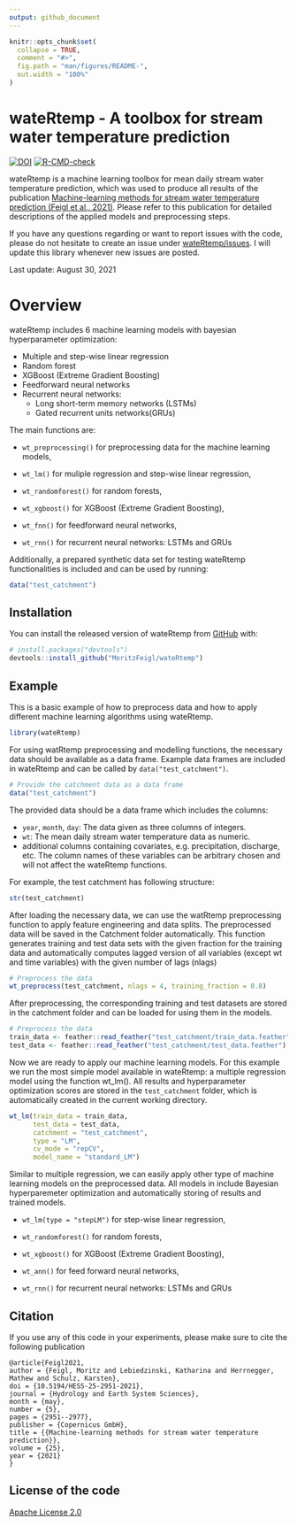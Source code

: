 ```yaml
---
output: github_document
---
```


<!-- README.md is generated from README.Rmd. Please edit that file -->

```r
knitr::opts_chunk$set(
  collapse = TRUE,
  comment = "#>",
  fig.path = "man/figures/README-",
  out.width = "100%"
)
```

# wateRtemp - A toolbox for stream water temperature prediction

<!-- badges: start -->
[![DOI](https://zenodo.org/badge/186992552.svg)](https://zenodo.org/badge/latestdoi/186992552)
[![R-CMD-check](https://github.com/MoritzFeigl/wateRtemp/workflows/R-CMD-check/badge.svg)](https://github.com/MoritzFeigl/wateRtemp/actions)
<!-- badges: end -->

wateRtemp is a machine learning toolbox for mean daily stream water temperature prediction, which was used to produce all results of the publication [Machine-learning methods for stream water temperature prediction (Feigl et al., 2021)](https://doi.org/10.5194/hess-25-2951-2021). Please refer to this publication for detailed descriptions of the applied models and preprocessing steps. 

If you have any questions regarding or want to report issues with the code, please do not hesitate to create an issue under [wateRtemp/issues](https://github.com/MoritzFeigl/wateRtemp/issues). I will update this library whenever new issues are posted.

Last update: August 30, 2021

# Overview
wateRtemp includes 6 machine learning models with bayesian hyperparameter optimization:

- Multiple and step-wise linear regression
- Random forest
- XGBoost (Extreme Gradient Boosting)
- Feedforward neural networks
- Recurrent neural networks: 
  - Long short-term memory networks (LSTMs)
  - Gated recurrent units networks(GRUs)


The main functions are:

* `wt_preprocessing()` for preprocessing data for the machine learning models,

* `wt_lm()` for muliple regression and step-wise linear regression,

* `wt_randomforest()` for random forests,

* `wt_xgboost()` for XGBoost (Extreme Gradient Boosting),

* `wt_fnn()` for feedforward neural networks,

* `wt_rnn()` for recurrent neural networks: LSTMs and GRUs

Additionally, a prepared synthetic data set for testing wateRtemp functionalities is included and can be used by running:
```r
data("test_catchment")
```

## Installation

You can install the released version of wateRtemp from [GitHub](https://github.com/) with:

``` r
# install.packages("devtools")
devtools::install_github("MoritzFeigl/wateRtemp")
```
## Example

This is a basic example of how to preprocess data and how to apply different machine learning algorithms using wateRtemp.
```r
library(wateRtemp)
```

For using watRtemp preprocessing and modelling functions, the necessary data should be available as a data frame. Example data frames are included in wateRtemp and can be called by `data("test_catchment")`.
```r
# Provide the catchment data as a data frame
data("test_catchment")
```

The provided data should be a data frame which includes the columns: 

- `year`, `month`, `day`: The data given as three columns of integers.
- `wt`: The mean daily stream water temperature data as numeric. 
- additional columns containing covariates, e.g. precipitation, discharge, etc. The column names of these variables can be arbitrary chosen and will not affect the wateRtemp functions.

For example, the test catchment has following structure:
```r
str(test_catchment)
```

After loading the necessary data, we can use the watRtemp preprocessing function to apply feature engineering and data splits. The preprocessed data will be saved in the Catchment folder automatically. This function generates training and test data sets with the given fraction for the training data and automatically computes lagged version of all variables (except wt and time variables) with the given number of lags (nlags)
```r
# Preprocess the data
wt_preprocess(test_catchment, nlags = 4, training_fraction = 0.8)
```

After preprocessing, the corresponding training and test datasets are stored in the catchment folder and can be loaded for using them in the models. 
```r
# Preprocess the data
train_data <- feather::read_feather("test_catchment/train_data.feather")
test_data <- feather::read_feather("test_catchment/test_data.feather")
```

Now we are ready to apply our machine learning models. For this example we run the most simple model available in wateRtemp: a multiple regression model using the function wt_lm(). All results and hyperparameter optimization scores are stored in the `test_catchment` folder, which is automatically created in the current working directory.
```r
wt_lm(train_data = train_data, 
      test_data = test_data, 
      catchment = "test_catchment", 
      type = "LM", 
      cv_mode = "repCV", 
      model_name = "standard_LM")
```

Similar to multiple regression, we can easily apply other type of machine learning models on the preprocessed data. All models in include Bayesian hyperparemeter optimization and automatically storing of results and trained models.

* `wt_lm(type = "stepLM")` for step-wise linear regression,

* `wt_randomforest()` for random forests,

* `wt_xgboost()` for XGBoost (Extreme Gradient Boosting),

* `wt_ann()` for feed forward neural networks,

* `wt_rnn()` for recurrent neural networks: LSTMs and GRUs

## Citation

If you use any of this code in your experiments, please make sure to cite the following publication
```
@article{Feigl2021,
author = {Feigl, Moritz and Lebiedzinski, Katharina and Herrnegger, Mathew and Schulz, Karsten},
doi = {10.5194/HESS-25-2951-2021},
journal = {Hydrology and Earth System Sciences},
month = {may},
number = {5},
pages = {2951--2977},
publisher = {Copernicus GmbH},
title = {{Machine-learning methods for stream water temperature prediction}},
volume = {25},
year = {2021}
}
```

## License of the code
[Apache License 2.0](https://github.com/MoritzFeigl/wateRtemp/blob/master/LICENSE.md)
